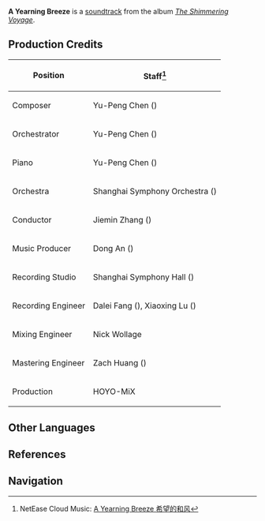 {{Soundtrack Infobox
|title          =
|image          = The Shimmering Voyage.jpg
|album          = The Shimmering Voyage
|disc           = 2
|number         = 31
|featured       =
|featured2      =
|featured3      =
|featured_disc  =
|featured_disc2 =
|featured_disc3 =
|youtube_id     = U7LmE1oPILg
|youtube_time   = 1084
|spotify_id     = 0AByxj48MGshxEFMPgf9bv
|played_in      = Story Quest; Story Teaser
|during         = Animated cutscene in ''[[Should You Be Trapped in a Windless Land (Quest)|Should You Be Trapped in a Windless Land]]''
|domain         =
|previous       = L'arrivo Della Signora
|next           = Ripples of Daydream
}}
'''A Yearning Breeze''' is a [[soundtrack]] from the album ''[[The Shimmering Voyage]]''.

==Production Credits==
{| class="wikitable" style="text-align:left; height:0.5em"
! Position
! Staff<ref>NetEase Cloud Music: [https://music.163.com/#/song?id=1861577582 A Yearning Breeze 希望的和风]</ref>
|-
! Composer
| Yu-Peng Chen ({{zh|陈致逸}})
|-
! Orchestrator
| Yu-Peng Chen ({{zh|陈致逸}})
|-
! Piano
| Yu-Peng Chen ({{zh|陈致逸}})
|-
! Orchestra
| Shanghai Symphony Orchestra ({{zh|上海交响乐团}})
|-
! Conductor
| Jiemin Zhang ({{zh|张洁敏}})
|-
! Music Producer
| Dong An ({{zh|安栋}})
|-
! Recording Studio
| Shanghai Symphony Hall ({{zh|上海交响乐团音乐厅}})
|-
! Recording Engineer
| Dalei Fang ({{zh|房大磊}}), Xiaoxing Lu ({{zh|陆晓幸}})
|-
! Mixing Engineer
| Nick Wollage
|-
! Mastering Engineer
| Zach Huang ({{zh|黄巍}})
|-
! Production
| HOYO-MiX
|}

==Other Languages==
{{Other Languages
|en      = A Yearning Breeze
|zhs     = 希望的和风
|zhs_rm  = Xīwàng de Héfēng
|zht     = 希望的和風
|zht_rm  = Xīwàng de Héfēng
|zh_tl   = 
|ja      = 希望の微風
|ja_rm   = Kibou no Soyokaze
|ja_tl   = The Gentle Breeze of Hope
|tr      = 
|tr_tl   = 
|it      = 
|it_tl   = 
}}

==References==
{{Reflist}}

==Navigation==
{{Soundtrack Navbox|The Shimmering Voyage}}